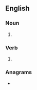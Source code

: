 ==English==

===Noun===
{{head|en|noun plural form}}

# {{plural of|rebrand|lang=en}}

===Verb===
{{head|en|verb form}}

# {{en-third-person singular of|rebrand}}

===Anagrams===
* {{anagrams|en|bernards|branders}}